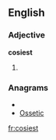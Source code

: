 ==English==

===Adjective===
'''cosiest'''

# {{superlative of|[[cosy]]}}

===Anagrams===
* {{alphagram|ceiosst}}
* [[Ossetic#English|Ossetic]]


[[fr:cosiest]]